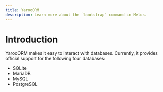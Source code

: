 ```yaml
---
title: YarooORM
description: Learn more about the `bootstrap` command in Melos.
---
```


# Introduction

YarooORM makes it easy to interact with databases. Currently, it provides official support for the following four databases:

- SQLite
- MariaDB
- MySQL
- PostgreSQL